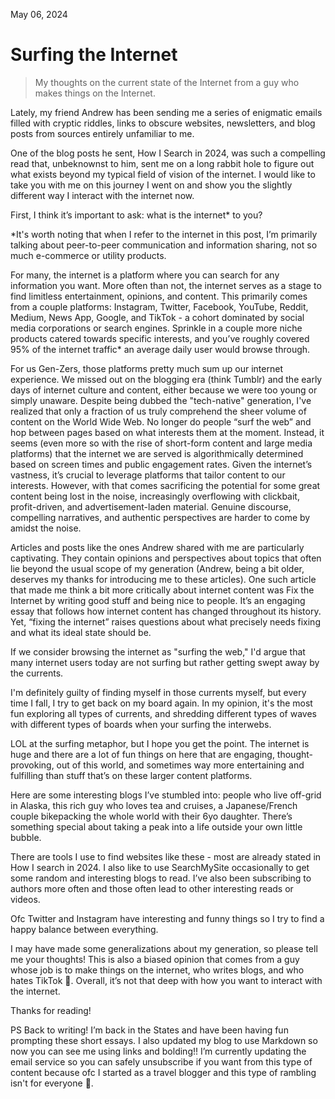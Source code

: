 
<IconLink href="/" text="Home" />

May 06, 2024

# Surfing the Internet

<BlockQuote>
  My thoughts on the current state of the Internet from a guy who makes things
  on the Internet.
</BlockQuote>

<HeroImage
  src="/posts/starting-a-blog/pacifica.jpeg"
  alt="Panoramic shot of Pacifica, CA"
  caption="Mori Point in Pacifica, CA"
/>

Lately, my friend Andrew has been sending me a series of enigmatic emails filled with cryptic riddles, links to obscure websites, newsletters, and blog posts from sources entirely unfamiliar to me.

One of the blog posts he sent, How I Search in 2024, was such a compelling read that, unbeknownst to him, sent me on a long rabbit hole to figure out what exists beyond my typical field of vision of the internet. I would like to take you with me on this journey I went on and show you the slightly different way I interact with the internet now.

First, I think it’s important to ask: what is the internet\* to you?

\*It's worth noting that when I refer to the internet in this post, I’m primarily talking about peer-to-peer communication and information sharing, not so much e-commerce or utility products.

For many, the internet is a platform where you can search for any information you want. More often than not, the internet serves as a stage to find limitless entertainment, opinions, and content. This primarily comes from a couple platforms: Instagram, Twitter, Facebook, YouTube, Reddit, Medium, News App, Google, and TikTok - a cohort dominated by social media corporations or search engines. Sprinkle in a couple more niche products catered towards specific interests, and you’ve roughly covered 95% of the internet traffic\* an average daily user would browse through.

For us Gen-Zers, those platforms pretty much sum up our internet experience. We missed out on the blogging era (think Tumblr) and the early days of internet culture and content, either because we were too young or simply unaware. Despite being dubbed the "tech-native" generation, I've realized that only a fraction of us truly comprehend the sheer volume of content on the World Wide Web. No longer do people “surf the web” and hop between pages based on what interests them at the moment. Instead, it seems (even more so with the rise of short-form content and large media platforms) that the internet we are served is algorithmically determined based on screen times and public engagement rates. Given the internet’s vastness, it’s crucial to leverage platforms that tailor content to our interests. However, with that comes sacrificing the potential for some great content being lost in the noise, increasingly overflowing with clickbait, profit-driven, and advertisement-laden material. Genuine discourse, compelling narratives, and authentic perspectives are harder to come by amidst the noise.

Articles and posts like the ones Andrew shared with me are particularly captivating. They contain opinions and perspectives about topics that often lie beyond the usual scope of my generation (Andrew, being a bit older, deserves my thanks for introducing me to these articles). One such article that made me think a bit more critically about internet content was Fix the Internet by writing good stuff and being nice to people. It’s an engaging essay that follows how internet content has changed throughout its history. Yet, “fixing the internet” raises questions about what precisely needs fixing and what its ideal state should be.

If we consider browsing the internet as "surfing the web," I'd argue that many internet users today are not surfing but rather getting swept away by the currents.

I'm definitely guilty of finding myself in those currents myself, but every time I fall, I try to get back on my board again. In my opinion, it's the most fun exploring all types of currents, and shredding different types of waves with different types of boards when your surfing the interwebs.

LOL at the surfing metaphor, but I hope you get the point. The internet is huge and there are a lot of fun things on here that are engaging, thought-provoking, out of this world, and sometimes way more entertaining and fulfilling than stuff that’s on these larger content platforms.

Here are some interesting blogs I’ve stumbled into: people who live off-grid in Alaska, this rich guy who loves tea and cruises, a Japanese/French couple bikepacking the whole world with their 6yo daughter. There’s something special about taking a peak into a life outside your own little bubble.

There are tools I use to find websites like these - most are already stated in How I search in 2024. I also like to use SearchMySite occasionally to get some random and interesting blogs to read. I’ve also been subscribing to authors more often and those often lead to other interesting reads or videos.

Ofc Twitter and Instagram have interesting and funny things so I try to find a happy balance between everything.

I may have made some generalizations about my generation, so please tell me your thoughts! This is also a biased opinion that comes from a guy whose job is to make things on the internet, who writes blogs, and who hates TikTok 🤣. Overall, it’s not that deep with how you want to interact with the internet.

Thanks for reading!

PS
Back to writing! I’m back in the States and have been having fun prompting these short essays. I also updated my blog to use Markdown so now you can see me using links and bolding!! I’m currently updating the email service so you can safely unsubscribe if you want from this type of content because ofc I started as a travel blogger and this type of rambling isn't for everyone 🥹.
